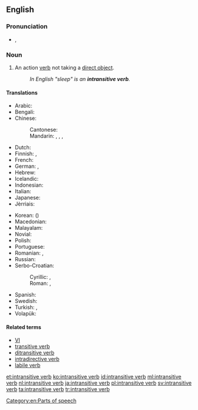 ==English==
{{wikipedia}}

===Pronunciation===
* {{IPA|/ɪnˌtrænsətɪv ˈvɜːb/|/ɪnˌtrænzətɪv ˈvɜːb/}}, {{X-SAMPA|/In%tr{ns@tIv "v3:b/|/In%tr{nz@tIv "v3:b/}}

===Noun===
{{en-noun|head=[[intransitive]] [[verb]]}}

# {{context|grammar|lang=en}} An action [[verb]] not taking a [[direct object]].
#: ''In English "sleep" is an '''intransitive verb'''.''

====Translations====
{{trans-top|action verb not taking a direct object}}
* Arabic: {{t-|ar|فعل لازم|m|tr=fiʿl lāzim}}
* Bengali: {{t-|bn|অকর্মক ক্রিয়া|tr=ôkôrmôk kriya|sc=Beng}}
* Chinese:
*: Cantonese: {{tø|yue|不及物動詞|tr=bat1 kap6 mat6 dung6 ci4|sc=Hani}}
*: Mandarin: {{t|cmn|不及物動詞|sc=Hani}},  {{t|cmn|不及物动词|tr=bùjíwù dòngcí|sc=Hani}}, {{t-|cmn|自動詞|sc=Hani}},  {{t|cmn|自动词|tr=zìdòngcí|sc=Hani}}
* Dutch: {{t+|nl|onovergankelijk werkwoord|n}}
* Finnish: {{t-|fi|intransitiivinen verbi}}, {{t+|fi|intransitiiviverbi}}
* French: {{t+|fr|verbe intransitif|m}}
* German: {{t-|de|Intransitiv|m}}, {{t+|de|intransitives Verb|n}}
* Hebrew: {{t+|he|פועל עומד|m}}
* Icelandic: {{t-|is|áhrifslaus sögn|f}}
* Indonesian: {{t-|id|kata kerja intransitif}}
* Italian: {{t-|it|verbo intransitivo|m}}
* Japanese: {{t-|ja|自動詞|tr=じどうし, jidōshi}}
* Jèrriais: {{tø|roa-jer|vèrbe întransitif|m}}
{{trans-mid}}
* Korean: {{t+|ko|자동사|tr=jadongsa|sc=Kore}} ({{t+|ko|自動詞|sc=Kore}})
* Macedonian: {{t-|mk|непреоден глагол|m|tr=nepréoden glágol}}
* Malayalam: {{t-|ml|അകര്‍മ്മകക്രിയ|sc=Mlym}}
* Novial: {{tø|nov|non-transitiv verbe}}
* Polish: {{t+|pl|czasownik nieprzechodni|m}}
* Portuguese: {{t-|pt|predicação verbal}}
* Romanian: {{t-|ro|intranzitiv|m}}, {{t-|ro|verb intranzitiv|n}}
* Russian: {{t-|ru|непереходный глагол|m|tr=neperexódnyj glagól}}
* Serbo-Croatian:
*: Cyrillic: {{t-|sh|непрелазни глагол|m}}, {{t-|sh|непријелазни глагол|m}}
*: Roman: {{t-|sh|neprelazni glagol|m}}, {{t-|sh|neprijelazni glagol|m}}
* Spanish: {{t+|es|verbo intransitivo|m}}
* Swedish: {{t-|sv|intransitivt verb}}
* Turkish: {{t+|tr|geçişsiz fiil}}, {{t-|tr|geçişsiz eylem}}
* Volapük: {{t-|vo|värb neloveädik}}
{{trans-bottom}}

====Related terms====
* [[VI#English|VI]]
* [[transitive verb]]
* [[ditransitive verb]]
* [[intradirective verb]]
* [[labile verb]]

[[Category:en:Parts of speech]]

[[et:intransitive verb]]
[[ko:intransitive verb]]
[[id:intransitive verb]]
[[ml:intransitive verb]]
[[nl:intransitive verb]]
[[ja:intransitive verb]]
[[pl:intransitive verb]]
[[sv:intransitive verb]]
[[ta:intransitive verb]]
[[tr:intransitive verb]]